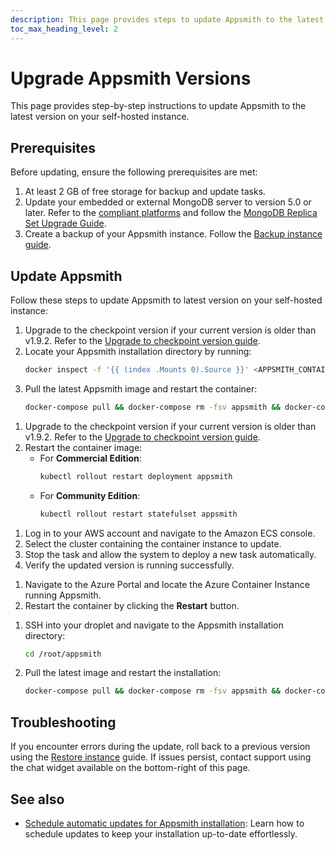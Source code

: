 ```yaml
---
description: This page provides steps to update Appsmith to the latest version on your self-hosted Appsmith instance.
toc_max_heading_level: 2
---
```



# Upgrade Appsmith Versions

This page provides step-by-step instructions to update Appsmith to the latest version on your self-hosted instance.

## Prerequisites

Before updating, ensure the following prerequisites are met:

1. At least 2 GB of free storage for backup and update tasks.  
2. Update your embedded or external MongoDB server to version 5.0 or later. Refer to the [compliant platforms](https://www.mongodb.com/docs/manual/administration/production-notes/#platform-support) and follow the [MongoDB Replica Set Upgrade Guide](https://www.mongodb.com/docs/manual/release-notes/5.0-upgrade-replica-set/).  
3. Create a backup of your Appsmith instance. Follow the [Backup instance guide](/getting-started/setup/instance-management/appsmithctl/#backup-instance).

## Update Appsmith

Follow these steps to update Appsmith to latest version on your self-hosted instance:

<Tabs queryString="current-platform-type">

<TabItem label="Docker" value="docker">

1. Upgrade to the checkpoint version if your current version is older than v1.9.2. Refer to the [Upgrade to checkpoint version guide](/getting-started/setup/instance-management/upgrade-to-checkpoint-version).  
2. Locate your Appsmith installation directory by running:  
   ```bash
   docker inspect -f '{{ (index .Mounts 0).Source }}' <APPSMITH_CONTAINER_ID>
   ``` 
3. Pull the latest Appsmith image and restart the container:  
   ```bash
   docker-compose pull && docker-compose rm -fsv appsmith && docker-compose up -d
   ```

</TabItem>

<TabItem label="Kubernetes" value="kubernetes">

1. Upgrade to the checkpoint version if your current version is older than v1.9.2. Refer to the [Upgrade to checkpoint version guide](/getting-started/setup/instance-management/upgrade-to-checkpoint-version).  
2. Restart the container image:
   - For **Commercial Edition**:  
     ```bash
     kubectl rollout restart deployment appsmith
     ```
   - For **Community Edition**:  
     ```bash
     kubectl rollout restart statefulset appsmith
     ```

</TabItem>

<TabItem label="AWS ECS on EC2" value="aws-ecs-ec2">

1. Log in to your AWS account and navigate to the Amazon ECS console.  
2. Select the cluster containing the container instance to update.  
3. Stop the task and allow the system to deploy a new task automatically.  
4. Verify the updated version is running successfully.

</TabItem>

<TabItem label="Azure Container Instance" value="azure-ci">

1. Navigate to the Azure Portal and locate the Azure Container Instance running Appsmith.  
2. Restart the container by clicking the **Restart** button.

</TabItem>

<TabItem label="DigitalOcean" value="digital-ocean">

1. SSH into your droplet and navigate to the Appsmith installation directory:  

   ```bash
   cd /root/appsmith
   ```  
2. Pull the latest image and restart the installation:  

   ```bash
   docker-compose pull && docker-compose rm -fsv appsmith && docker-compose up -d
   ```

</TabItem>

</Tabs>



## Troubleshooting

If you encounter errors during the update, roll back to a previous version using the [Restore instance](/getting-started/setup/instance-management/appsmithctl#restore-instance) guide. If issues persist, contact support using the chat widget available on the bottom-right of this page.


## See also

- [Schedule automatic updates for Appsmith installation](/getting-started/setup/instance-management/maintenance-window): Learn how to schedule updates to keep your installation up-to-date effortlessly.